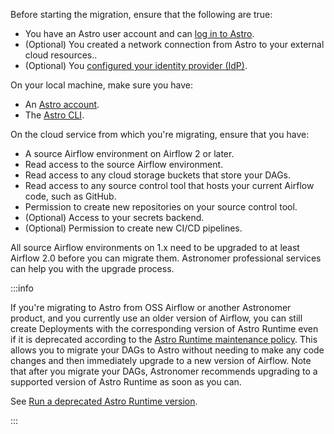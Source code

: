 Before starting the migration, ensure that the following are true:

- You have an Astro user account and can [log in to Astro](log-in-to-astro).
- (Optional) You created a network connection from Astro to your external cloud resources..
- (Optional) You [configured your identity provider (IdP)](configure-idp).

On your local machine, make sure you have:

- An [Astro account](log-in-to-astro).
- The [Astro CLI](cli/install-cli).

On the cloud service from which you're migrating, ensure that you have:

- A source Airflow environment on Airflow 2 or later.
- Read access to the source Airflow environment.
- Read access to any cloud storage buckets that store your DAGs.
- Read access to any source control tool that hosts your current Airflow code, such as GitHub.
- Permission to create new repositories on your source control tool.
- (Optional) Access to your secrets backend.
- (Optional) Permission to create new CI/CD pipelines.

All source Airflow environments on 1.x need to be upgraded to at least Airflow 2.0 before you can migrate them. Astronomer professional services can help you with the upgrade process.

:::info

If you're migrating to Astro from OSS Airflow or another Astronomer product, and you currently use an older version of Airflow, you can still create Deployments with the corresponding version of Astro Runtime even if it is deprecated according to the [Astro Runtime maintenance policy](runtime-version-lifecycle-policy.md#astro-runtime-maintenance-policy). This allows you to migrate your DAGs to Astro without needing to make any code changes and then immediately upgrade to a new version of Airflow. Note that after you migrate your DAGs, Astronomer recommends upgrading to a supported version of Astro Runtime as soon as you can.

See [Run a deprecated Astro Runtime version](upgrade-runtime.md#run-a-deprecated-astro-runtime-version).

:::

